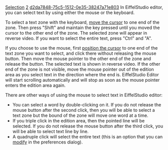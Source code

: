 [[Property:title|Selection]]
[[Property:weight|2]]
[[Property:uuid|d2da7848-75c5-1512-0e35-38247a71e803]]
In EiffelStudio editor, you can select text by using either the mouse or the keyboard.

To select a text zone with the keyboard, [[Cursor moves|move the cursor]]  to one end of the zone. Then press "Shift" and maintain the key pressed until you moved the cursor to the other end of the zone. The selected zone will appear in reverse video. If you want to select the entire text, press "Ctrl" and "A". 

{{tip|You can combine "Ctrl" and "Shift" when using Left and Right arrows to select text word by word }}

If you choose to use the mouse, first [[Cursor moves|position the cursor]]  to one end of the text zone you want to select, and click there without releasing the mouse button. Then move the mouse pointer to the other end of the zone and release the button. The selected text is shown in reverse video. If the other end of the zone is not visible, move the mouse pointer out of the edition area as you select text in the direction where the end is. EiffelStudio Editor will start scrolling automatically and will stop as soon as the mouse pointer enters the edition area again. 

There are other ways of using the mouse to select text in EiffelStudio editor:
* You can select a word by double-clicking on it. If you do not release the mouse button after the second click, then you will be able to select a text zone but the bound of the zone will move one word at a time.
* If you triple click in the edition area, then the pointed line will be selected. If you do not release the mouse button after the third click, you will be able to select text line by line.
* A quadruple click will select the entire text (this is an option that you can [[Editor Preferences|modify]]  in the preferences dialog). 




